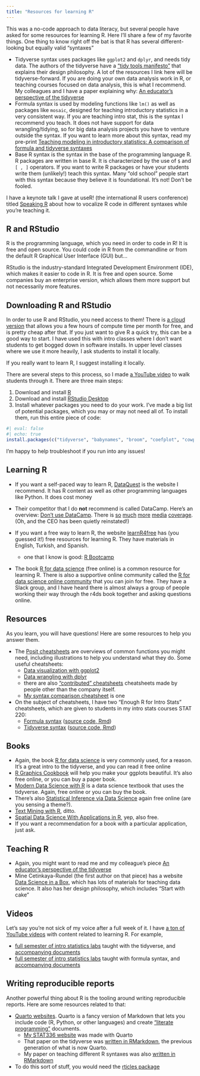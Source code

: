 ```yaml
---
title: "Resources for learning R"
---
```



This was a no-code approach to data literacy, but several people have asked for some resources for learning R. Here I'll share a few of my favorite things. One thing to know right off the bat is that R has several different-looking but equally valid "syntaxes"

- Tidyverse syntax uses packages like `ggplot2` and `dplyr`, and needs tidy data. The authors of the tidyverse have a ["tidy tools manifesto"](https://tidyverse.tidyverse.org/articles/manifesto.html) that explains their design philosophy. A lot of the resources I link here will be tidyverse-forward. If you are doing your own data analysis work in R, or teaching courses focused on data analysis, this is what I recommend. My colleagues and I have a paper explaining why: [An educator’s perspective of the tidyverse](https://escholarship.org/uc/item/7kk4d922)
- Formula syntax is used by modeling functions like `lm()` as well as packages like `mosaic`, designed for teaching introductory statistics in a very consistent way. If you are teaching intro stat, this is the syntax I recommend you teach. It does not have support for data wrangling/tidying, so for big data analysis projects you have to venture outside the syntax. If you want to learn more about this syntax, read my pre-print [Teaching modeling in introductory statistics: A comparison of formula and tidyverse syntaxes](https://arxiv.org/abs/2201.12960)
- Base R syntax is the syntax in the base of the programming language R. R packages are written in base R. It is characterized by the use of `$` and `[ , ]` operators. If you want to write R packages or have your students write them (unlikely!) teach this syntax. Many "old school" people start with this syntax because they believe it is foundational. It's not! Don't be fooled.

I have a keynote talk I gave at useR! (the international R users conference) titled [Speaking R](https://www.youtube.com/live/ckW9sSdIVAc?si=31XOZ0dhMQra5trv&t=690) about how to vocalize R code in different syntaxes while you're teaching it.

## R and RStudio

R is the programming language, which you need in order to code in R! It is free and open source. You could code in R from the commandline or from the default R Graphical User Interface (GUI) but...

RStudio is the industry-standard Integrated Development Environment (IDE), which makes it easier to code in R. It is free and open source. Some companies buy an enterprise version, which allows them more support but not necessarily more features. 

## Downloading R and RStudio

In order to use R and RStudio, you need access to them! There is [a cloud version](https://posit.cloud/) that allows you a few hours of compute time per month for free, and is pretty cheap after that. If you just want to give R a quick try, this can be a good way to start. I have used this with intro classes where I don't want students to get bogged down in software installs. In upper level classes where we use it more heavily, I ask students to install it locally. 

If you really want to learn R, I suggest installing it locally. 

There are several steps to this process, so I made [a YouTube video](https://www.youtube.com/watch?v=pDuKbv4AOJg&list=PLik6fAQnSI92b9mVU-8wMQfuzQa8I7PmS&index=28) to walk students through it. There are three main steps:

1. Download and install [R](http://cran.us.r-project.org/)
2. Download and install [RStudio Desktop](http://www.rstudio.com/products/rstudio/)
3. Install whatever packages you need to do your work. I've made a big list of potential packages, which you may or may not need all of. To install them, run this entire piece of code:


```r
#| eval: false
#| echo: true
install.packages(c("tidyverse", "babynames", "broom", "coefplot", "cowplot", "devtools", "drat", "fueleconomy", "fivethirtyeight", "formatR", "gapminder", "GGally", "ggforce", "ggraph", "ggrepel", "ggridges", "graphlayouts", "gridExtra", "here", "hexbin", "interplot", "janitor", "margins", "mgcv", "maps", "mapproj", "nycflights13", "RColorBrewer", "rmarkdown", "sf", "skimr", "usethis", "viridis", "viridisLite"))
```

I'm happy to help troubleshoot if you run into any issues!

## Learning R

-   If you want a self-paced way to learn R, [DataQuest](https://www.dataquest.io/) is the website I recommend. It has R content as well as other programming languages like Python. It does cost money

-   Their competitor that I do **not** recommend is called DataCamp. Here's an overview: [Don't use DataCamp](https://dnlmc.medium.com/dont-use-datacamp-ef04adcf1b7f). There is [so](https://www.buzzfeednews.com/article/daveyalba/datacamp-sexual-harassment-metoo-tech-startup) [much](https://www.vice.com/en_us/article/597p7z/datacamp-teachers-boycott-their-own-classes-following-sexual-misconduct-by-executive) [more](https://www.computerworld.com/article/3389684/r-community-blasts-datacamp-response-to-execs-inappropriate-behavior.html) [media](https://www.computerworld.com/article/3390739/datacamp-ceo-steps-down-indefinitely-in-wake-of-inappropriate-behavior.html) [coverage](https://www.businessinsider.com/datacamp-ceo-made-uninvited-physical-contact-with-employee-sources-say-2019-4). (Oh, and the CEO has been quietly reinstated!)
-   If you want a free way to learn R, the website [learnR4free](https://www.learnr4free.com/en/) has (you guessed it!) free resources for learning R. They have materials in English, Turkish, and Spanish. 
    -   one that I know is good: [R Bootcamp](https://r-bootcamp.netlify.app/)
-   The book [R for data science](https://r4ds.had.co.nz/) (free online) is a common resource for learning R. There is also a supportive online community called the [R for data science online community](https://dslc.io/) that you can join for free. They have a Slack group, and I have heard there is almost always a group of people working their way through the r4ds book together and asking questions online. 

## Resources

As you learn, you will have questions! Here are some resources to help you answer them. 

-   The [Posit cheatsheets](https://posit.co/resources/cheatsheets/) are overviews of common functions you might need, including illustrations to help you understand what they do. Some useful cheatsheets:
    -   [Data visualization with ggplot2](https://rstudio.github.io/cheatsheets/html/data-visualization.html)
    -   [Data wrangling with dplyr](https://rstudio.github.io/cheatsheets/html/data-transformation.html)
    -   there are also ["contributed" cheatsheets](https://rstudio.github.io/cheatsheets/contributed-cheatsheets.html) cheatsheets made by people other than the company itself. 
    -   [My syntax comparison cheatsheet](https://rstudio.github.io/cheatsheets/syntax.pdf) is one
-   On the subject of cheatsheets, I have two "Enough R for Intro Stats" cheatsheets, which are given to students in my intro stats courses STAT 220:
    -   [Formula syntax](https://stthomas.instructure.com/courses/75281/files/8679849?wrap=1 "all_the_R_you_need_formula.pdf") ([source code, Rmd](https://github.com/AmeliaMN/STAT220-labs/blob/main/all_the_R_you_need_formula.Rmd))
    -   [Tidyverse syntax](https://stthomas.instructure.com/courses/75281/files/8679847?wrap=1 "all_the_R_you_need_tidy.pdf") ([source code, Rmd](https://github.com/AmeliaMN/STAT220-labs/blob/main/all_the_R_you_need_tidy.Rmd))



## Books

-   Again, the book [R for data science](https://r4ds.had.co.nz/) is very commonly used, for a reason. It's a great intro to the tidyverse, and you can read it free online
-   [R Graphics Cookbook](http://www.cookbook-r.com/) will help you make your ggplots beautiful. It's also free online, or you can buy a paper book. 
- [Modern Data Science with R](https://mdsr-book.github.io/mdsr3e/) is a data science textbook that uses the tidyverse. Again, free online or you can buy the book.
- There's also [Statistical Inference via Data Science](https://moderndive.com/) again free online (are you sensing a theme?).
- [Text Mining with R](https://www.tidytextmining.com/), ditto.
- [Spatial Data Science With Applications in R](https://r-spatial.org/book/), yep, also free.
- If you want a recommendation for a book with a particular application, just ask. 


## Teaching R


-   Again, you might want to read me and my colleague's piece [An educator's perspective of the tidyverse](https://escholarship.org/uc/item/7kk4d922)
-   Mine Cetinkaya-Rundel (the first author on that piece) has a website [Data Science in a Box](https://datasciencebox.org/), which has lots of materials for teaching data science. It also has her design philosophy, which includes "Start with cake"


## Videos

Let's say you're not sick of my voice after a full week of it. I have [a ton of YouTube videos](www.youtube.com/@AmeliaMcNamara) with content related to learning R. For example,

- [full semester of intro statistics labs](https://www.youtube.com/watch?v=0suW9SM5uJY&list=PLik6fAQnSI93eBVuAONFBCVdOd7VFhKQX&pp=gAQBiAQB) taught with the tidyverse, and [accompanying documents](https://github.com/AmeliaMN/STAT220-labs/tree/main/tidy)
- [full semester of intro statistics labs](https://www.youtube.com/watch?v=0suW9SM5uJY&list=PLik6fAQnSI90bHK9fapPS-eZCUhgROh6S) taught with formula syntax, and [accompanying documents](https://github.com/AmeliaMN/STAT220-labs/tree/main/formula)


## Writing reproducible reports

Another powerful thing about R is the tooling around writing reproducible reports. Here are some resources related to that:

-   [Quarto websites](https://quarto.org/docs/websites/). Quarto is a fancy version of Markdown that lets you include code (R, Python, or other languages) and create ["literate programming"](https://en.wikipedia.org/wiki/Literate_programming) documents. 
    -   [My STAT336 website](https://ameliamn.github.io/STAT336/) was made with Quarto
    -   That paper on the tidyverse was [written in RMarkdown](https://github.com/mine-cetinkaya-rundel/educators-perspective-tidyverse/blob/main/educators-perspective-tidyverse.Rmd), the previous generation of what is now Quarto. 
    - My paper on teaching different R syntaxes was also [written in RMarkdown](https://github.com/AmeliaMN/ComparingSyntaxForModeling/blob/main/PaperDraft.Rmd)
  -   To do this sort of stuff, you would need the [rticles package](https://github.com/rstudio/rticles)

